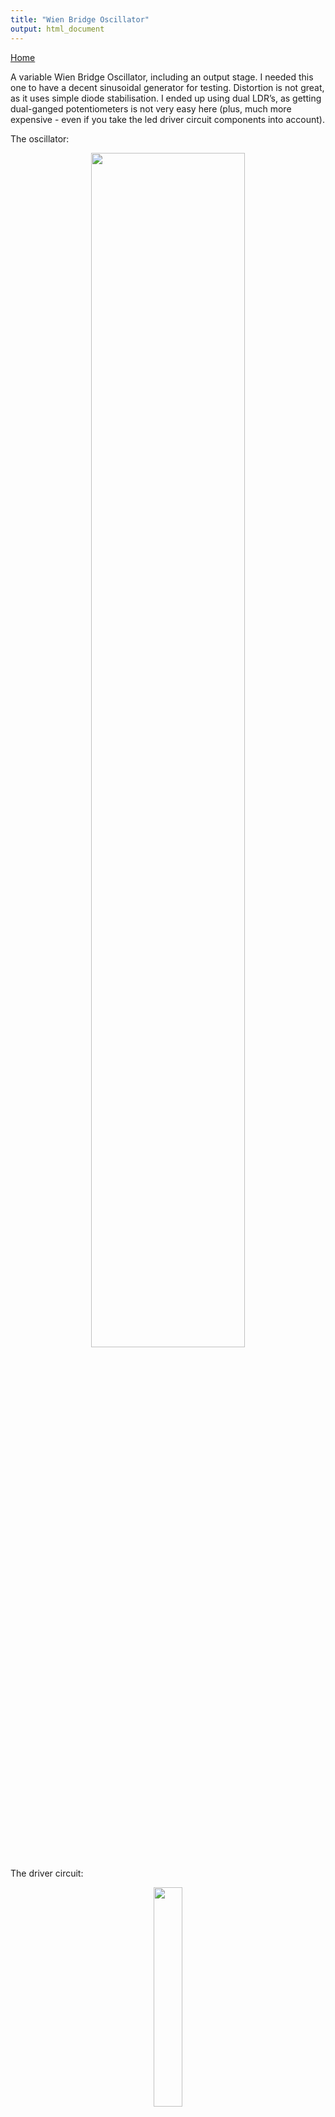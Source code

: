```yaml
---
title: "Wien Bridge Oscillator"
output: html_document
---
```


[Home](../)

A variable Wien Bridge Oscillator, including an output stage. I needed this one to have a decent sinusoidal generator for testing. Distortion is not great, as it uses simple diode stabilisation. I ended up using dual LDR's, as getting dual-ganged potentiometers is not very easy here (plus, much more expensive - even if you take the led driver circuit components into account).
<br>

The oscillator:

<center>

![](../img/wien_osc.jpg){width=70%}

</center>

The driver circuit:

<center>

![](../img/wien_driver.jpg){width=30%}

</center>

And just for the sake of completion, the power supply:

<center>

![](../img/wien_power.jpg){width=20%}

</center>